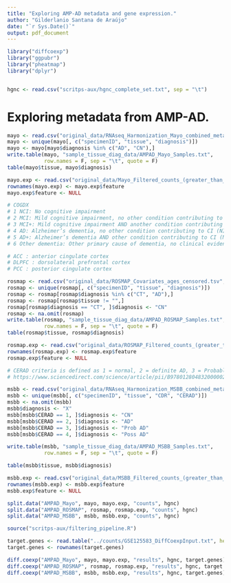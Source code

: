 ```yaml
---
title: "Exploring AMP-AD metadata and gene expression."
author: "Gilderlanio Santana de Araújo"
date: "`r Sys.Date()`"
output: pdf_document
---
```


```r

library("diffcoexp")
library("ggpubr")
library("pheatmap")
library("dplyr")


hgnc <- read.csv("scritps-aux/hgnc_complete_set.txt", sep = "\t")

```

# Exploring metadata from AMP-AD.

```r
mayo <- read.csv("original_data/RNAseq_Harmonization_Mayo_combined_metadata.csv")
mayo <- unique(mayo[, c("specimenID", "tissue", "diagnosis")])
mayo <- mayo[mayo$diagnosis %in% c("AD", "CN"),]
write.table(mayo, "sample_tissue_diag_data/AMPAD_Mayo_Samples.txt",
            row.names = F, sep = "\t", quote = F)
table(mayo$tissue, mayo$diagnosis)

mayo.exp <- read.csv("original_data/Mayo_Filtered_counts_(greater_than_1cpm).tsv", sep = "\t", check.names = F)
rownames(mayo.exp) <- mayo.exp$feature
mayo.exp$feature <- NULL


```


```r

# COGDX
# 1 NCI: No cognitive impairment
# 2 MCI: Mild cognitive impairment, no other condition contributing to CI
# 3 MCI+: Mild cognitive impairment AND another condition contributing to CI
# 4 AD: Alzheimer’s dementia, no other condition contributing to CI (NINCDS/ADRDA Probable AD)
# 5 AD+: Alzheimer’s dementia AND other condition contributing to CI (NINCDS/ADRDA Possible AD)
# 6 Other dementia: Other primary cause of dementia, no clinical evidence of Alzheimer’s dementia

# ACC : anterior cingulate cortex
# DLPFC : dorsolateral prefrontal cortex
# PCC : posterior cingulate cortex

rosmap <- read.csv("original_data/ROSMAP_Covariates_ages_censored.tsv", sep = "\t")
rosmap <- unique(rosmap[, c("specimenID", "tissue", "diagnosis")])
rosmap <- rosmap[rosmap$diagnosis %in% c("CT", "AD"),]
rosmap <- rosmap[rosmap$tissue != "",]
rosmap[rosmap$diagnosis == "CT", ]$diagnosis <- "CN"
rosmap <- na.omit(rosmap)
write.table(rosmap, "sample_tissue_diag_data/AMPAD_ROSMAP_Samples.txt",
            row.names = F, sep = "\t", quote = F)
table(rosmap$tissue, rosmap$diagnosis)

rosmap.exp <- read.csv("original_data/ROSMAP_Filtered_counts_(greater_than_1cpm).tsv", sep = "\t", check.names = F)
rownames(rosmap.exp) <- rosmap.exp$feature
rosmap.exp$feature <- NULL

```


```r

# CERAD criteria is defined as 1 = normal, 2 = definite AD, 3 = Probable AD, 4 = possible AD
# https://www.sciencedirect.com/science/article/pii/B978012804832000002X

msbb <- read.csv("original_data/RNAseq_Harmonization_MSBB_combined_metadata.csv")
msbb <- unique(msbb[, c("specimenID", "tissue", "CDR", "CERAD")])
msbb <- na.omit(msbb)
msbb$diagnosis <- "X"
msbb[msbb$CERAD == 1, ]$diagnosis <- "CN"
msbb[msbb$CERAD == 2, ]$diagnosis <- "AD"
msbb[msbb$CERAD == 3, ]$diagnosis <- "Prob AD"
msbb[msbb$CERAD == 4, ]$diagnosis <- "Poss AD"

write.table(msbb, "sample_tissue_diag_data/AMPAD_MSBB_Samples.txt",
            row.names = F, sep = "\t", quote = F)

table(msbb$tissue, msbb$diagnosis)

msbb.exp <- read.csv("original_data/MSBB_Filtered_counts_(greater_than_1cpm).tsv", sep = "\t", check.names = F)
rownames(msbb.exp) <- msbb.exp$feature
msbb.exp$feature <- NULL
```


```r

split.data("AMPAD_Mayo", mayo, mayo.exp, "counts", hgnc)
split.data("AMPAD_ROSMAP", rosmap, rosmap.exp, "counts", hgnc)
split.data("AMPAD_MSBB", msbb, msbb.exp, "counts", hgnc)

```

```r
source("scritps-aux/filtering_pipeline.R")

target.genes <- read.table("../counts/GSE125583_DiffCoexpInput.txt", header = T, sep = "\t")
target.genes <- rownames(target.genes) 

diff.coexp("AMPAD_Mayo", mayo, mayo.exp, "results", hgnc, target.genes)
diff.coexp("AMPAD_ROSMAP", rosmap, rosmap.exp, "results", hgnc, target.genes)
diff.coexp("AMPAD_MSBB", msbb, msbb.exp, "results", hgnc, target.genes)
```

```r

```

